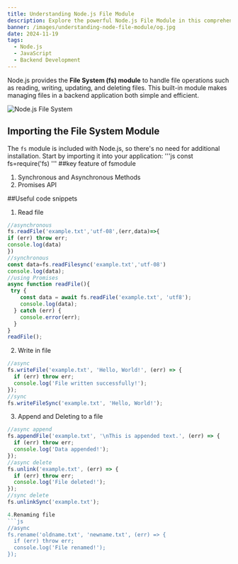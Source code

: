 ```yaml
---
title: Understanding Node.js File Module
description: Explore the powerful Node.js File Module in this comprehensive guide. Learn how to work with files effectively, including reading, writing, updating, and deleting operations. Enhance your backend development skills with practical examples and clear explanations.
banner: /images/understanding-node-file-module/og.jpg
date: 2024-11-19
tags:
  - Node.js
  - JavaScript
  - Backend Development
---
```


Node.js provides the **File System (fs) module** to handle file operations such as reading, writing, updating, and deleting files. This built-in module makes managing files in a backend application both simple and efficient.

<Image 
  src="/images/understanding-node-file-module/hero.png" 
  alt="Node.js File System" 
/>

## Importing the File System Module

The `fs` module is included with Node.js, so there's no need for additional installation. Start by importing it into your application:
'''js
const fs=require('fs) 
'''
##key feature of fsmodule
1. Synchronous and Asynchronous Methods
2. Promises API

##Useful code snippets
1. Read file 
```js
//asynchronous
fs.readFile('example.txt','utf-08',(err,data)=>{
if (err) throw err;
console.log(data)
})
//synchronous
const data=fs.readFilesync('example.txt','utf-08')
console.log(data);
//using Promises
async function readFile(){
 try {
    const data = await fs.readFile('example.txt', 'utf8');
    console.log(data);
  } catch (err) {
    console.error(err);
  }
}
readFile();
```
2. Write in file 
```js
//async
fs.writeFile('example.txt', 'Hello, World!', (err) => {
  if (err) throw err;
  console.log('File written successfully!');
});
//sync
fs.writeFileSync('example.txt', 'Hello, World!');
```
3. Append and Deleting to a file
```js
//async append
fs.appendFile('example.txt', '\nThis is appended text.', (err) => {
  if (err) throw err;
  console.log('Data appended!');
});
//async delete
fs.unlink('example.txt', (err) => {
  if (err) throw err;
  console.log('File deleted!');
});
//sync delete
fs.unlinkSync('example.txt');

4.Renaming file
```js
//async
fs.rename('oldname.txt', 'newname.txt', (err) => {
  if (err) throw err;
  console.log('File renamed!');
});
```









